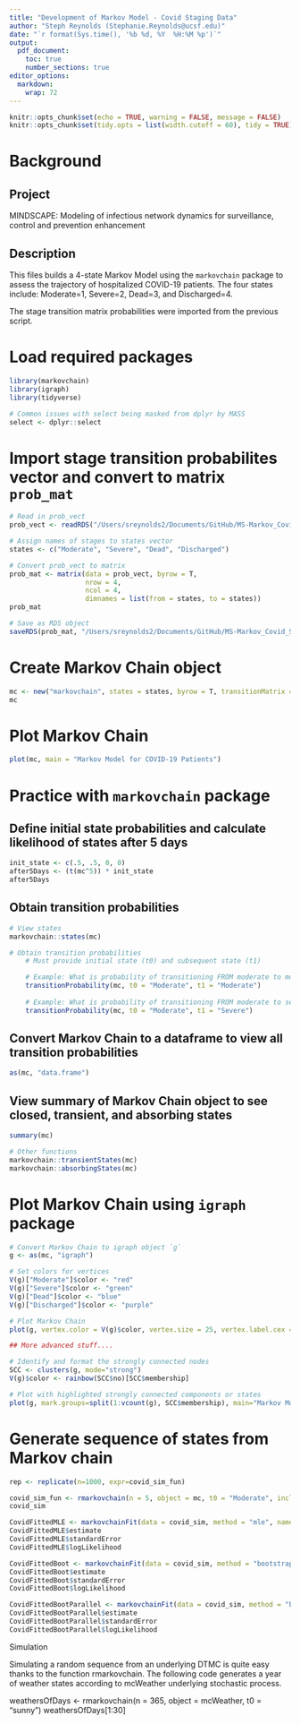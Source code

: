 ```yaml
---
title: "Development of Markov Model - Covid Staging Data"
author: "Steph Reynolds (Stephanie.Reynolds@ucsf.edu)"
date: "`r format(Sys.time(), '%b %d, %Y  %H:%M %p')`"
output:
  pdf_document:
    toc: true
    number_sections: true
editor_options: 
  markdown: 
    wrap: 72
---
```


```r
knitr::opts_chunk$set(echo = TRUE, warning = FALSE, message = FALSE)
knitr::opts_chunk$set(tidy.opts = list(width.cutoff = 60), tidy = TRUE)
```

# Background

## Project

MINDSCAPE: Modeling of infectious network dynamics for surveillance,
control and prevention enhancement

## Description

This files builds a 4-state Markov Model using the `markovchain` package
to assess the trajectory of hospitalized COVID-19 patients. The four
states include: Moderate=1, Severe=2, Dead=3, and Discharged=4.

The stage transition matrix probabilities were imported from the
previous script.

# Load required packages

```r
library(markovchain)
library(igraph)
library(tidyverse)

# Common issues with select being masked from dplyr by MASS
select <- dplyr::select
```

# Import stage transition probabilites vector and convert to matrix `prob_mat`

```r
# Read in prob_vect
prob_vect <- readRDS("/Users/sreynolds2/Documents/GitHub/MS-Markov_Covid_Staging/data/prob_vect.rds")

# Assign names of stages to states vector
states <- c("Moderate", "Severe", "Dead", "Discharged")

# Convert prob_vect to matrix 
prob_mat <- matrix(data = prob_vect, byrow = T, 
                   nrow = 4,
                   ncol = 4,
                   dimnames = list(from = states, to = states))
prob_mat

# Save as RDS object
saveRDS(prob_mat, "/Users/sreynolds2/Documents/GitHub/MS-Markov_Covid_Staging/data/prob_mat.rds")
```

# Create Markov Chain object

```r
mc <- new("markovchain", states = states, byrow = T, transitionMatrix = prob_mat, name = "Markov Model for COVID-19 Patients")
mc
```

# Plot Markov Chain

```r
plot(mc, main = "Markov Model for COVID-19 Patients")
```

# Practice with `markovchain` package

## Define initial state probabilities and calculate likelihood of states after 5 days

```r
init_state <- c(.5, .5, 0, 0)
after5Days <- (t(mc^5)) * init_state
after5Days
```

## Obtain transition probabilities

```r
# View states 
markovchain::states(mc)

# Obtain transition probabilities
    # Must provide initial state (t0) and subsequent state (t1)

    # Example: What is probability of transitioning FROM moderate to moderate?
    transitionProbability(mc, t0 = "Moderate", t1 = "Moderate")
    
    # Example: What is probability of transitioning FROM moderate to severe?
    transitionProbability(mc, t0 = "Moderate", t1 = "Severe")
```

## Convert Markov Chain to a dataframe to view all transition probabilities

```r
as(mc, "data.frame")
```

## View summary of Markov Chain object to see closed, transient, and absorbing states

```r
summary(mc)

# Other functions
markovchain::transientStates(mc)
markovchain::absorbingStates(mc)
```

# Plot Markov Chain using `igraph` package

```r
# Convert Markov Chain to igraph object `g`
g <- as(mc, "igraph")

# Set colors for vertices 
V(g)["Moderate"]$color <- "red"
V(g)["Severe"]$color <- "green"
V(g)["Dead"]$color <- "blue"
V(g)["Discharged"]$color <- "purple"

# Plot Markov Chain 
plot(g, vertex.color = V(g)$color, vertex.size = 25, vertex.label.cex = 1.25, vertex.label.family = "Helvetica", vertex.label.dist = 3.5, edge.width = 2, edge.arrow.size = 1, edge.label = E(g)$prob, main = "Markov Chain for Predicting the Trajectory of COVID-19 Patients")

## More advanced stuff.... 

# Identify and format the strongly connected nodes 
SCC <- clusters(g, mode="strong")
V(g)$color <- rainbow(SCC$no)[SCC$membership]

# Plot with highlighted strongly connected components or states
plot(g, mark.groups=split(1:vcount(g), SCC$membership), main="Markov Model\nwith strongly connected components")
```

# Generate sequence of states from Markov chain
```r
rep <- replicate(n=1000, expr=covid_sim_fun)

covid_sim_fun <- rmarkovchain(n = 5, object = mc, t0 = "Moderate", include.t0 = T)
covid_sim

CovidFittedMLE <- markovchainFit(data = covid_sim, method = "mle", name = "COVID MLE")
CovidFittedMLE$estimate
CovidFittedMLE$standardError
CovidFittedMLE$logLikelihood

CovidFittedBoot <- markovchainFit(data = covid_sim, method = "bootstrap", nboot = 1000)
CovidFittedBoot$estimate
CovidFittedBoot$standardError
CovidFittedBoot$logLikelihood

CovidFittedBootParallel <- markovchainFit(data = covid_sim, method = "bootstrap", nboot = 1000, parallel = T)
CovidFittedBootParallel$estimate
CovidFittedBootParallel$standardError
CovidFittedBootParallel$logLikelihood

```



Simulation

Simulating a random sequence from an underlying DTMC is quite easy thanks to the function rmarkovchain. The following code generates a year of weather states according to mcWeather underlying stochastic process.

weathersOfDays <- rmarkovchain(n = 365, object = mcWeather, t0 = "sunny")
weathersOfDays[1:30]
